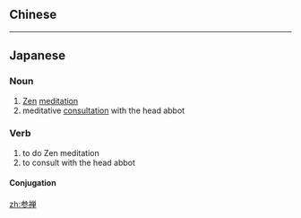 ==Chinese==
{{zh-see|參禪}}

----

==Japanese==
{{ja-kanjitab|さん|ぜん|yomi=o}}

===Noun===
{{ja-noun|さんぜん|kyu=參禪}}

# [[Zen]] [[meditation]]
# meditative [[consultation]] with the head abbot

===Verb===
{{ja-verb-suru|さんぜん|kyu=參禪}}

# to do Zen meditation
# to consult with the head abbot

====Conjugation====
{{ja-suru|さんぜん}}

[[zh:参禅]]